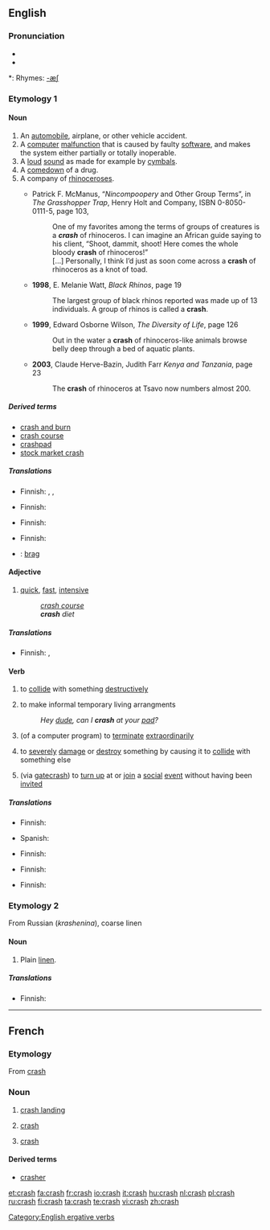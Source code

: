==English==
{{wikipedia}}
===Pronunciation===
* {{IPA|/kɹæʃ/}}
* {{audio|en-us-crash.ogg|Audio (US)}}

*: Rhymes: [[Rhymes:English:-æʃ|-æʃ]]

===Etymology 1===
{{etystub}}

====Noun====
{{en-noun|crashes}}

# An [[automobile]], airplane, or other vehicle accident.
# A [[computer]] [[malfunction]] that is caused by faulty [[software]], and makes the system either partially or totally inoperable.
# A [[loud]] [[sound]] as made for example by [[cymbal]]s.
# A [[comedown]] of a drug.
# A company of [[rhinoceros]]es.
#* {{post|1991}} <!-- b.g.c. claims it's from '86, but its scan of the back cover clearly shows a Web address --> Patrick F. McManus, “''Nincompoopery'' and Other Group Terms”, in ''The Grasshopper Trap'', Henry Holt and Company, ISBN 0-8050-0111-5, page 103,
#*: One of my favorites among the terms of groups of creatures is a '''''crash''''' of rhinoceros. I can imagine an African guide saying to his client, “Shoot, dammit, shoot! Here comes the whole bloody '''crash''' of rhinoceros!”
#*: […] Personally, I think I’d just as soon come across a '''crash''' of rhinoceros as a knot of toad.
#* '''1998''', E. Melanie Watt, ''Black Rhinos'', page 19
#*: The largest group of black rhinos reported was made up of 13 individuals. A group of rhinos is called a '''crash'''.
#* '''1999''', Edward Osborne Wilson, ''The Diversity of Life'', page 126
#*: Out in the water a '''crash''' of rhinoceros-like animals browse belly deep through a bed of aquatic plants.
#* '''2003''', Claude Herve-Bazin, Judith Farr ''Kenya and Tanzania'', page 23
#*: The '''crash''' of rhinoceros at Tsavo now numbers almost 200.

=====Derived terms=====
* [[crash and burn]]
* [[crash course]]
* [[crashpad]]
* [[stock market crash]]

=====Translations=====
{{trans-top|vehicle accident}}
* Finnish: {{t-|fi|onnettomuus}}, {{t|fi|törmäys}}, {{t+|fi|kolari}}
{{trans-mid}}
{{trans-bottom}}

{{trans-top|computer malfunction}}
* Finnish: {{t-|fi|kaatuminen}}
{{trans-mid}}
{{trans-bottom}}

{{trans-top|loud sound}}
* Finnish: {{t|fi|rysähdys}}
{{trans-mid}}
{{trans-bottom}}

{{trans-top|comedown of a drug}}
{{trans-mid}}
{{trans-bottom}}

{{trans-top|herd of rhinos}}
* Finnish: {{t-|fi|lauma}}
{{trans-mid}}
{{trans-bottom}}

{{ttbc-top}}
* {{ttbc|Danish}}: [[brag]] {{n}}
{{trans-bottom}}

====Adjective====
{{en-adj}}

# [[quick]], [[fast]], [[intensive]]
#: ''[[crash course]]''
#: '''''crash''' diet''

=====Translations=====
{{trans-top|quick, fast, intensive}}
* Finnish: {{t-|fi|pika-}}, {{t|fi|intensiivi-}}
{{trans-mid}}
{{trans-bottom}}

====Verb====
{{en-verb|crash|es}}

# {{intransitive}} to [[collide]] with something [[destructively]]
# {{intransitive}} to make informal temporary living arrangments
#: ''Hey [[dude]], can I '''crash''' at your [[pad]]?''
# {{intransitive}} (of a computer program) to [[terminate]] [[extraordinary|extraordinarily]]
# {{transitive}} to [[severely]] [[damage]] or [[destroy]] something by causing it to [[collide]] with something else
# {{transitive}}{{slang}} (via [[gatecrash]]) to [[turn up]] at or [[join]] a [[social]] [[event]] without having been [[invite]]d

=====Translations=====
{{trans-top|to collide with something}}
* Finnish: {{t|fi|törmätä}}
{{trans-mid}}
* Spanish: {{t+|es|chocar}}
{{trans-bottom}}

{{trans-top|to make informal temporary living arrangments}}
{{trans-mid}}
{{trans-bottom}}

{{trans-top|of a computer program: to terminate unexpectedly}}
* Finnish: {{t+|fi|kaatua}}
{{trans-mid}}
{{trans-bottom}}

{{trans-top|to severely damage or destroy something by causing it to collide with something else}}
* Finnish: {{t-|fi|romuttaa}}
{{trans-mid}}
{{trans-bottom}}

{{trans-top|slang: to turn up at a social event without having been invited}}
* Finnish: {{t|fi|kuokkia}}
{{trans-mid}}
{{trans-bottom}}

===Etymology 2===
From Russian (''krashenina''), coarse linen

====Noun====
{{en-noun|-}}

# {{context|fibre}} Plain [[linen]].

=====Translations=====
{{trans-top|plain, rough linen}}
* Finnish: {{t|fi|rohdin}}
{{trans-mid}}
{{trans-bottom}}

[[Category:English ergative verbs]]

----

==French==

===Etymology===
From {{E.|fr}} [[crash]]
===Noun===
{{fr-noun|m}}

# {{context|of an aircraft}} [[crash landing]]
# {{economics|lang=fr}} [[#English|crash]]
# {{computing|lang=fr}} [[#English|crash]]

====Derived terms====
*[[crasher]]

[[et:crash]]
[[fa:crash]]
[[fr:crash]]
[[io:crash]]
[[it:crash]]
[[hu:crash]]
[[nl:crash]]
[[pl:crash]]
[[ru:crash]]
[[fi:crash]]
[[ta:crash]]
[[te:crash]]
[[vi:crash]]
[[zh:crash]]